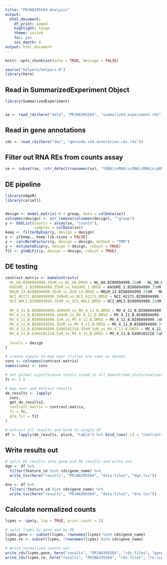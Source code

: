 ```yaml
---
title: "PRJNA395584 Analysis"
output:
  html_document:
    df_print: paged
    highlight: tango
    theme: united
    toc: yes
    toc_depth: 4
output: html_document
---
```


```r
knitr::opts_chunk$set(echo = TRUE, message = FALSE)

source("helpers/helpers.R")
library(here)
```

## Read in SummarizedExperiment Object

```r
library(SummarizedExperiment)


se <- read_rds(here("data", "PRJNA395584", "summarized_experiment.rds"))
```

## Read in gene annotations

```r
cds <- read_rds(here("doc", "gencode.v26.annotation.cds.rds"))
```

## Filter out RNA REs from counts assay

```r
se <- subset(se, !str_detect(rownames(se), "tRNA|snRNA|scRNA|rRNA|srpRNA|Simple_repeat|Low_complexity"))
```

## DE pipeline

```r
library(edgeR)
library(coriell)


design <- model.matrix(~0 + group, data = colData(se))
colnames(design) <- str_remove(colnames(design), "^group")
y <- DGEList(counts = assay(se, "counts"),
             samples = colData(se))
keep <- filterByExpr(y, design = design)
y <- y[keep,, keep.lib.sizes = FALSE]
y <- calcNormFactors(y, design = design, method = "TMM")
y <- estimateDisp(y, design = design, robust = TRUE)
fit <- glmQLFit(y, design = design, robust = TRUE)
```

## DE testing

```r
contrast.matrix <- makeContrasts(
  HL_60.BI00894999.35nM_vs_HL_60.DMSO = HL_60.BI00894999.35nM - HL_60.DMSO.NA,
  KASUMI_1.BI00894999.35nM_vs_KASUMI_1.DMSO = KASUMI_1.BI00894999.35nM - KASUMI_1.DMSO.NA,
  MOLM_13.BI00894999.35nM_vs_OLM_13.DMSO = MOLM_13.BI00894999.35nM - MOLM_13.DMSO.NA,
  NCI_H2171.BI00894999.100nM_vs_NCI_H2171.DMSO = NCI_H2171.BI00894999.100nM - NCI_H2171.DMSO.NA,
  OCI_AML3.BI00894999.35nM_vs_OCI_AML3.DMSO = OCI_AML3.BI00894999.35nM - OCI_AML3.DMSO.NA,
  
  MV_4_11_B.BI00894999.1000nM_vs_MV_4_11_B.DMSO = MV_4_11_B.BI00894999.1000nM - MV_4_11_B.DMSO.NA,
  MV_4_11_B.BI00894999.100nM_vs_MV_4_11_B.DMSO = MV_4_11_B.BI00894999.100nM - MV_4_11_B.DMSO.NA,
  MV_4_11_B.BI00894999.1nM_vs_MV_4_11_B.DMSO = MV_4_11_B.BI00894999.1nM - MV_4_11_B.DMSO.NA,
  MV_4_11_B.BI00894999.35nM_vs_MV_4_11_B.DMSO = MV_4_11_B.BI00894999.35nM - MV_4_11_B.DMSO.NA,
  MV_4_11_B.BI00894999_EX00101218.35nM_5uM_vs_MV_4_11_B.DMSO = MV_4_11_B.BI00894999_EX00101218.35nM_5uM - MV_4_11_B.DMSO.NA,
  MV_4_11_B.EX00101218.5uM_vs_MV_4_11_B.DMSO = MV_4_11_B.EX00101218.5uM - MV_4_11_B.DMSO.NA,
  
  levels = design
)

# create inputs to map over (titles are same as above)
cons <- colnames(contrast.matrix)
names(cons) <- cons

# set global significance levels (used in all downstream plots/analyses)
fc <- 1.5

# map over and extract results
de_results <- lapply(
  cons, 
  get_de_results2,
  contrast_matrix = contrast.matrix,
  fc = fc,
  glm_fit = fit
)

# extract all results and bind to single df
df <- lapply(de_results, pluck, "table") %>% bind_rows(.id = "contrast")
```

## Write results out

```r
# split DE results into gene and RE results and write out
dge <- df %>% 
  filter(feature_id %in% cds$gene_name) %>% 
  write_tsv(here("results", "PRJNA395584", "data-files", "dge.tsv"))

dre <- df %>% 
  filter(!feature_id %in% cds$gene_name) %>% 
  write_tsv(here("results", "PRJNA395584", "data-files", "dre.tsv"))
```

## Calculate normalized counts

```r
lcpms <- cpm(y, log = TRUE, prior.count = 2)

# split lcpms by gene and by RE
lcpms.gene <- subset(lcpms, rownames(lcpms) %in% cds$gene_name)
lcpms.re <- subset(lcpms, !rownames(lcpms) %in% cds$gene_name)

# Write normalized counts out
write_rds(lcpms.gene, here("results", "PRJNA395584", "rds-files", "gene-lcpms.rds"))
write_rds(lcpms.re, here("results", "PRJNA395584", "rds-files", "re-lcpms.rds"))
```
